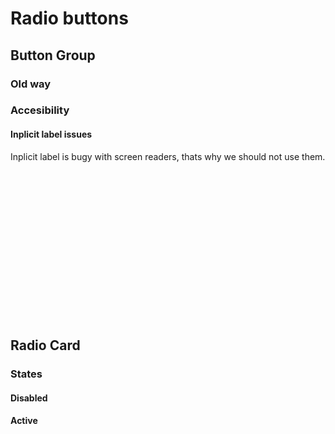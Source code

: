 
<Meta of={RadioButtonsStories} />

# Radio buttons <Badges of={RadioButtonsStories} />

<Canvas of={RadioButtonsStories.Default} />

## Button Group
<Canvas of={RadioButtonsStories.Group} />

### Old way
<Canvas of={RadioButtonsStories.OldGroup} />


### Accesibility

#### Inplicit label issues
Inplicit label is bugy with screen readers, thats why we should not use them.

```html
<div class="btn-group" data-bs-toggle="buttons">
    <div class="button-group-item">
        <label class="btn" for="radio-1">
            Yes
            <span aria-hidden="true" data-text="Yes"></span>
        </label>
        <input id="radio-1" type="radio" ...>
    </div>
    <div class="button-group-item">
        <label class="btn" for="radio-1">
            No
            <span aria-hidden="true" data-text="No"></span>
        </label>
        <input id="radio-1" type="radio" ...>
    </div>
</div>
```

## Radio Card
<Canvas of={RadioButtonsStories.Cards} />

### States

#### Disabled
<Canvas of={RadioButtonsStories.CardDisabled} />

#### Active
<Canvas of={RadioButtonsStories.CardActive} />
